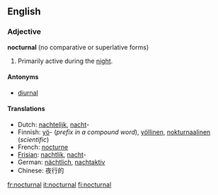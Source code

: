 ==English==

===Adjective===
'''nocturnal''' (no comparative or superlative forms)
#Primarily active during the [[night]].

====Antonyms====
*[[diurnal]]

====Translations====
*Dutch: [[nachtelijk]], [[nacht]]-
*Finnish: [[yö]]- (''prefix in a compound word''), [[yöllinen]], [[nokturnaalinen]] (''scientific'')
*French: [[nocturne]]
*[[Frisian]]: [[nachtlik]], [[nacht]]-
*German: [[nächtlich]], [[nachtaktiv]]
*Chinese: 夜行的

[[fr:nocturnal]]
[[it:nocturnal]]
[[fi:nocturnal]]